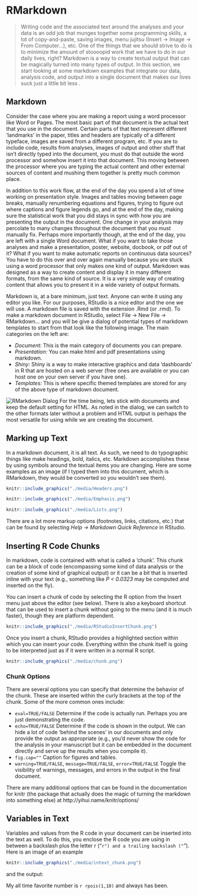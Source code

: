 # RMarkdown

> Writing code and the associated text around the analyses and your data is an odd job that munges together some programming skills, a lot of copy-and-paste, saving images, menu jujitsu (Insert $\to$ Image $\to$ From Computer...), etc.  One of the things that we should strive to do is to minimize the amount of stoooopid work that we have to do in our daily lives, right?  Markdown is a way to create textual output that can be magically turned into many types of output.  In this section, we start looking at some markdown examples that integrate our data, analysis code, and output into a single document that makes our lives suck just a little bit less \smiley{}.

## Markdown

Consider the case where you are making a report using a word processor like Word or Pages.  The most basic part of that document is the actual text that you use in the document.  Certain parts of that text represent different 'landmarks' in the paper, titles and headers are typically of a different typeface, images are saved from a different program, etc.  If you are to include code, results from analyses, images of output and other stuff that isn't directly typed into the document, you must do that outside the word processor and somehow insert it into that document.  This moving between the processor where you are typing the actual content and other external sources of content and mushing them together is pretty much common place.  

In addition to this work flow, at the end of the day you spend a lot of time working on presentation style. Images and tables moving between page breaks, manually renumbering equations and figures, trying to figure out where captions and figure legends go, and at the end of the day, making sure the statistical work that you did stays in sync with how you are presenting the output in the document.  One change in your analysis may percolate to many changes throughout the document that you must manually fix.  Perhaps more importantly though, at the end of the day, you are left with a single Word document.  What if you want to take those analyses and make a presentation, poster, website, docbook, or pdf out of it?  What if you want to make automatic reports on continuous data sources?  You have to do this over and over again manually because you are stuck using a word processor that only makes one kind of output.  Markdown was designed as a way to create content and display it in many different formats, from the same kind of source.  It is a very simple way of creating content that allows you to present it in a wide variety of output formats.  

Markdown is, at a bare minimum, just text.  Anyone can write it using any editor you like.  For our purposes, RStudio is a nice editor and the one we will use.  A markdown file is saved with the extension .Rmd (or .rmd).  To make a markdown document in RStudio, select File $\to$ New File $\to$ RMarkdown...  and you will be give a dialog of potential types of markdown templates to start from that look like the following image.  The main categories on the left are:  

- *Document:* This is the main category of documents you can prepare.  
- *Presentation:* You can make html and pdf presentations using markdown.  
- *Shiny:*  Shiny is a way to make interactive graphics and data 'dashboards' in R that are hosted on a web server (free ones are available or you can host one on your own server if you have one).  
- *Templates:*  This is where specific themed templates are stored for any of the above type of markdown document.   

![RMarkdown Dialog](./media/RMarkdownDialog.png)
For the time being, lets stick with documents and keep the default setting for HTML.  As noted in the dialog, we can switch to the other formats later without a problem and HTML output is perhaps the most versatile for using while we are creating the document.


## Marking up Text

In a markdown document, it is all text.  As such, we need to do typographic things like make headings, bold, italics, etc.  Markdown accomplishes these by using symbols around the textual items you are changing.  Here are some examples as an image (if I typed them into this document, which is RMarkdown, they would be converted so you wouldn't see them).

```r
knitr::include_graphics("./media/Headers.png")
```

```r
knitr::include_graphics("./media/Emphasis.png")
```

```r
knitr::include_graphics("./media/Lists.png")
```

There are a lot more markup options (footnotes, links, citations, etc.) that can be found by selecting *Help $\to$ Markdown Quick Reference* in RStudio.

## Inserting R Code Chunks

In markdown, code is contained with what is called a 'chunk'.  This chunk can be a block of code (encompassing some kind of data analysis or the creation of some kind of graphical output) or it can be a bit that is inserted inline with your text (e.g., something like *P < 0.0323* may be computed and inserted on the fly).

You can insert a chunk of code by selecting the R option from the Insert menu just above the editor (see below). There is also a keyboard shortcut that can be used to insert a chunk without going to the menu (and it is much faster), though they are platform dependent.

```r
knitr::include_graphics("./media/RStudioInsertChunk.png")
```

Once you insert a chunk, RStudio provides a highlighted section within which you can insert your code.  Everything within the chunk itself is going to be interpreted just as if it were written in a normal R script.  

```r
knitr::include_graphics("./media/chunk.png")
```

### Chunk Options

There are several options you can specify that determine the behavior of the chunk.  These are inserted within the curly brackets at the top of the chunk.  Some of the more common ones include:

* `eval=TRUE/FALSE` Determine if the code is actually run.  Perhaps you are just demonstrating the code.
* `echo=TRUE/FALSE` Determine if the code is shown in the output.  We can hide a lot of code 'behind the scenes' in our documents and only provide the output as appropriate (e.g., you'd never show the code for the analysis in your manuscript but it can be embedded in the document directly and serve up the results when you compile it).
* `fig.cap=""` Caption for figures and tables.
* `warning=TRUE/FALSE`, `message=TRUE/FALSE`, `error=TRUE/FALSE` Toggle the visibility of warnings, messages, and errors in the output in the final document.

There are many additional options that can be found in the documentation for knitr (the package that actually does the magic of turning the markdown into something else) at http://yihui.name/knitr/options/

## Variables in Text

Variables and values from the R code in your document can be inserted into the text as well.  To do this, you enclose the R code you are using in between a backslash plus the letter r ("`r") and a trailing backslash ("`").  Here is an image of an example 

```r
knitr::include_graphics("./media/intext_chunk.png")
```

and the output:

My all time favorite number is `r rpois(1,10)` and always has been.




